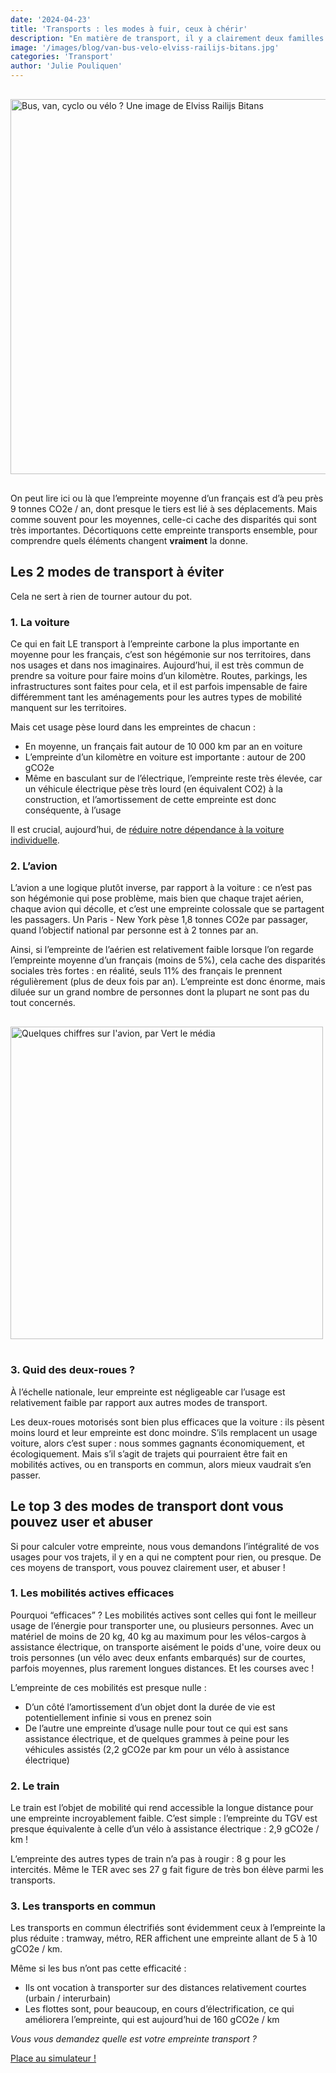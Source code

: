 ```yaml
---
date: '2024-04-23'
title: 'Transports : les modes à fuir, ceux à chérir'
description: "En matière de transport, il y a clairement deux familles : les modes de transport à éviter, et ceux dont on peut abuser."
image: '/images/blog/van-bus-velo-elviss-railijs-bitans.jpg'
categories: 'Transport'
author: 'Julie Pouliquen'
---
```


<img style="width:600px; margin: 1rem auto;" src="/images/blog/van-bus-velo-elviss-railijs-bitans.jpg" alt="Bus, van, cyclo ou vélo ? Une image de Elviss Railijs Bitans" />

On peut lire ici ou là que l’empreinte moyenne d’un français est d’à peu près 9 tonnes CO2e / an, dont presque le tiers est lié à ses déplacements. Mais comme souvent pour les moyennes, celle-ci cache des disparités qui sont très importantes. Décortiquons cette empreinte transports ensemble, pour comprendre quels éléments changent **vraiment** la donne.

## Les 2 modes de transport à éviter

Cela ne sert à rien de tourner autour du pot. 

### 1. La voiture

Ce qui en fait LE transport à l’empreinte carbone la plus importante en moyenne pour les français, c’est son hégémonie sur nos territoires, dans nos usages et dans nos imaginaires. Aujourd’hui, il est très commun de prendre sa voiture pour faire moins d’un kilomètre. Routes, parkings, les infrastructures sont faites pour cela, et il est parfois impensable de faire différemment tant les aménagements pour les autres types de mobilité manquent sur les territoires. 

Mais cet usage pèse lourd dans les empreintes de chacun :

- En moyenne, un français fait autour de 10 000 km par an en voiture
- L’empreinte d’un kilomètre en voiture est importante : autour de 200 gCO2e
- Même en basculant sur de l’électrique, l’empreinte reste très élevée, car un véhicule électrique pèse très lourd (en équivalent CO2) à la construction, et l’amortissement de cette empreinte est donc conséquente, à l’usage

Il est crucial, aujourd’hui, de [réduire notre dépendance à la voiture individuelle](https://nosgestesclimat.fr/blog/alternatives-voiture-individuelle). 

### 2. L’avion

L’avion a une logique plutôt inverse, par rapport à la voiture : ce n’est pas son hégémonie qui pose problème, mais bien que chaque trajet aérien, chaque avion qui décolle, et c’est une empreinte colossale que se partagent les passagers. Un Paris - New York pèse 1,8 tonnes CO2e par passager, quand l’objectif national par personne est à 2 tonnes par an.

Ainsi, si l’empreinte de l’aérien est relativement faible lorsque l’on regarde l’empreinte moyenne d’un français (moins de 5%), cela cache des disparités sociales très fortes : en réalité, seuls 11% des français le prennent régulièrement (plus de deux fois par an). L’empreinte est donc énorme, mais diluée sur un grand nombre de personnes dont la plupart ne sont pas du tout concernés.

<img style="width: 500px; margin: 1rem auto;" src="/images/blog/infographie-vert-avion.png" alt="Quelques chiffres sur l'avion, par Vert le média" />

### 3. Quid des deux-roues ?

À l’échelle nationale, leur empreinte est négligeable car l’usage est relativement faible par rapport aux autres modes de transport.

Les deux-roues motorisés sont bien plus efficaces que la voiture : ils pèsent moins lourd et leur empreinte est donc moindre. S’ils remplacent un usage voiture, alors c’est super : nous sommes gagnants économiquement, et écologiquement. Mais s’il s’agit de trajets qui pourraient être fait en mobilités actives, ou en transports en commun, alors mieux vaudrait s’en passer.

## Le top 3 des modes de transport dont vous pouvez user et abuser

Si pour calculer votre empreinte, nous vous demandons l’intégralité de vos usages pour vos trajets, il y en a qui ne comptent pour rien, ou presque. De ces moyens de transport, vous pouvez clairement user, et abuser !

### 1. Les mobilités actives efficaces

Pourquoi “efficaces” ? Les mobilités actives sont celles qui font le meilleur usage de l’énergie pour transporter une, ou plusieurs personnes. Avec un matériel de moins de 20 kg, 40 kg au maximum pour les vélos-cargos à assistance électrique, on transporte aisément le poids d'une, voire deux ou trois personnes (un vélo avec deux enfants embarqués) sur de courtes, parfois moyennes, plus rarement longues distances. Et les courses avec !

L’empreinte de ces mobilités est presque nulle : 

- D’un côté l’amortissement d’un objet dont la durée de vie est potentiellement infinie si vous en prenez soin
- De l’autre une empreinte d’usage nulle pour tout ce qui est sans assistance électrique, et de quelques grammes à peine pour les véhicules assistés (2,2 gCO2e par km pour un vélo à assistance électrique)

### 2. Le train

Le train est l’objet de mobilité qui rend accessible la longue distance pour une empreinte incroyablement faible. C’est simple : l’empreinte du TGV est presque équivalente à celle d’un vélo à assistance électrique : 2,9 gCO2e / km !

L’empreinte des autres types de train n’a pas à rougir : 8 g pour les intercités. Même le TER avec ses 27 g fait figure de très bon élève parmi les transports.

### 3. Les transports en commun

Les transports en commun électrifiés sont évidemment ceux à l’empreinte la plus réduite : tramway, métro, RER affichent une empreinte allant de 5 à 10 gCO2e / km.

Même si les bus n’ont pas cette efficacité :

- Ils ont vocation à transporter sur des distances relativement courtes (urbain / interurbain)
- Les flottes sont, pour beaucoup, en cours d’électrification, ce qui améliorera l’empreinte, qui est aujourd’hui de 160 gCO2e / km

_Vous vous demandez quelle est votre empreinte transport ?_

<div className="text-center">
  <a
    href="https://nosgestesclimat.fr/simulateur/bilan?mtm_campaign=blog-simu&mtm_kwd=alternatives-voiture-indiv"
    className="focus:ring-offset-3 transition-color mx-auto inline-flex items-center whitespace-nowrap rounded-full border-2 border-primary-700 bg-primary-700 !p-4 font-bold !text-white no-underline shadow-sm transition-colors transition-colors hover:bg-primary-700 hover:text-white focus:outline-none focus:ring-2 focus:ring-primary-700 aria-disabled:opacity-50">
    Place au simulateur !
  </a>
</div>